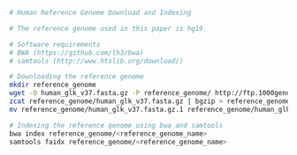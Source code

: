 ```{bash}
# Human Reference Genome Download and Indexing

# The reference genome used in this paper is hg19.

# Software requirements
# BWA (https://github.com/lh3/bwa)
# samtools (http://www.htslib.org/download/)

# Downloading the reference genome
mkdir reference_genome
wget -O human_glk_v37.fasta.gz -P reference_genome/ http://ftp.1000genomes.ebi.ac.uk/vol1/ftp/technical/reference/human_g1k_v37.fasta.gz
zcat reference_genome/human_glk_v37.fasta.gz | bgzip > reference_genome/human_glk_v37.fasta.gz.1
mv reference_genome/human_glk_v37.fasta.gz.1 reference_genome/human_glk_v37.fasta.gz

# Indexing the reference genome using bwa and samtools
bwa index reference_genome/<reference_genome_name>
samtools faidx reference_genome/<reference_genome_name>
```





